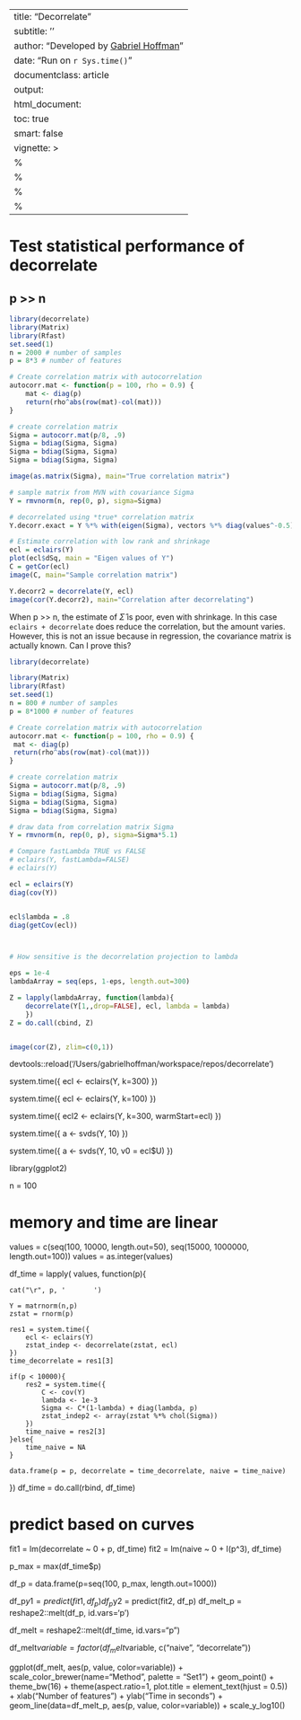 
---
title: "Decorrelate"
subtitle: ''
author: "Developed by [Gabriel Hoffman](http://gabrielhoffman.github.io/)"
date: "Run on `r Sys.time()`"
documentclass: article
output: 
  html_document:
  toc: true
  smart: false
vignette: >
  %\VignetteIndexEntry{Decorrelate}
  %\VignetteEngine{knitr::rmarkdown}
  %\VignetteEncoding{UTF-8}
  %\usepackage[utf8]{inputenc}
---


<!--- 

rmarkdown::render("decorrelate.Rmd");

--->


# Test statistical performance of decorrelate 
## p >> n
```r
library(decorrelate)
library(Matrix)
library(Rfast)
set.seed(1)
n = 2000 # number of samples
p = 8*3 # number of features

# Create correlation matrix with autocorrelation
autocorr.mat <- function(p = 100, rho = 0.9) {
    mat <- diag(p)
    return(rho^abs(row(mat)-col(mat)))
}

# create correlation matrix
Sigma = autocorr.mat(p/8, .9)
Sigma = bdiag(Sigma, Sigma)
Sigma = bdiag(Sigma, Sigma)
Sigma = bdiag(Sigma, Sigma)

image(as.matrix(Sigma), main="True correlation matrix")

# sample matrix from MVN with covariance Sigma
Y = rmvnorm(n, rep(0, p), sigma=Sigma)

# decorrelated using *true* correlation matrix
Y.decorr.exact = Y %*% with(eigen(Sigma), vectors %*% diag(values^-0.5) %*% t(vectors))

# Estimate correlation with low rank and shrinkage
ecl = eclairs(Y)
plot(ecl$dSq, main = "Eigen values of Y")
C = getCor(ecl)
image(C, main="Sample correlation matrix")

Y.decorr2 = decorrelate(Y, ecl)
image(cor(Y.decorr2), main="Correlation after decorrelating")
```  

When p >> n, the estimate of $\hat\Sigma$ is poor, even with shrinkage.  In this case `eclairs + decorrelate` does reduce the correlation, but the amount varies.  However, this is not an issue because in regression, the covariance matrix is actually known.  Can I prove this?



```r
library(decorrelate)

library(Matrix)
library(Rfast)
set.seed(1)
n = 800 # number of samples
p = 8*1000 # number of features

# Create correlation matrix with autocorrelation
autocorr.mat <- function(p = 100, rho = 0.9) {
 mat <- diag(p)
 return(rho^abs(row(mat)-col(mat)))
}

# create correlation matrix
Sigma = autocorr.mat(p/8, .9)
Sigma = bdiag(Sigma, Sigma)
Sigma = bdiag(Sigma, Sigma)
Sigma = bdiag(Sigma, Sigma)

# draw data from correlation matrix Sigma
Y = rmvnorm(n, rep(0, p), sigma=Sigma*5.1)

# Compare fastLambda TRUE vs FALSE
# eclairs(Y, fastLambda=FALSE)
# eclairs(Y)

ecl = eclairs(Y)
diag(cov(Y))


ecl$lambda = .8
diag(getCov(ecl))



# How sensitive is the decorrelation projection to lambda

eps = 1e-4
lambdaArray = seq(eps, 1-eps, length.out=300)

Z = lapply(lambdaArray, function(lambda){
	decorrelate(Y[1,,drop=FALSE], ecl, lambda = lambda)
	})
Z = do.call(cbind, Z)


image(cor(Z), zlim=c(0,1))
```




devtools::reload('/Users/gabrielhoffman/workspace/repos/decorrelate')



system.time({
ecl <- eclairs(Y, k=300)
})

system.time({
ecl <- eclairs(Y, k=100)
})

system.time({
ecl2 <- eclairs(Y, k=300, warmStart=ecl)
})




system.time({
a <- svds(Y, 10)
})


system.time({
a <- svds(Y, 10, v0 = ecl$U)
})


library(ggplot2)

n = 100

# memory and time are linear

values = c(seq(100, 10000, length.out=50), seq(15000, 1000000, length.out=100))
values = as.integer(values)

df_time = lapply( values, function(p){

	cat("\r", p, '       ')

	Y = matrnorm(n,p)
	zstat = rnorm(p)

	res1 = system.time({
		ecl <- eclairs(Y)
		zstat_indep <- decorrelate(zstat, ecl)
	})
	time_decorrelate = res1[3]

	if(p < 10000){
		res2 = system.time({
			C <- cov(Y)
			lambda <- 1e-3
			Sigma <- C*(1-lambda) + diag(lambda, p)
			zstat_indep2 <- array(zstat %*% chol(Sigma))
		})
		time_naive = res2[3]
	}else{
		time_naive = NA
	}

	data.frame(p = p, decorrelate = time_decorrelate, naive = time_naive)
})
df_time = do.call(rbind, df_time)


# predict based on curves
fit1 = lm(decorrelate ~ 0 + p, df_time)
fit2 = lm(naive ~ 0 + I(p^3), df_time)

p_max = max(df_time$p)

df_p = data.frame(p=seq(100, p_max, length.out=1000))

df_p$y1 = predict(fit1, df_p)
df_p$y2 = predict(fit2, df_p)
df_melt_p = reshape2::melt(df_p, id.vars='p')




df_melt = reshape2::melt(df_time, id.vars="p")

df_melt$variable = factor(df_melt$variable, c("naive", "decorrelate"))

ggplot(df_melt, aes(p, value, color=variable)) + scale_color_brewer(name="Method", palette = "Set1") + geom_point() + theme_bw(16) + theme(aspect.ratio=1, plot.title = element_text(hjust = 0.5)) + xlab("Number of features") + ylab("Time in seconds") + geom_line(data=df_melt_p, aes(p, value, color=variable)) + scale_y_log10() 



















